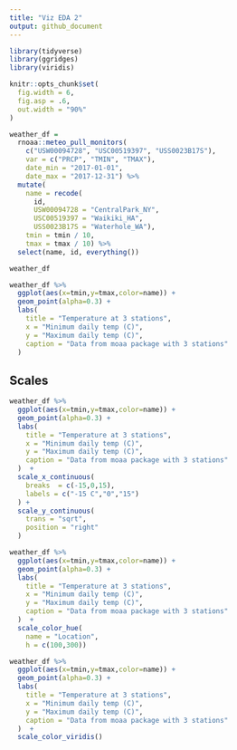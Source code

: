 ```yaml
---
title: "Viz EDA 2"
output: github_document
---
```


```r
library(tidyverse)
library(ggridges)
library(viridis)

knitr::opts_chunk$set(
  fig.width = 6,
  fig.asp = .6,
  out.width = "90%"
)

```


```r

weather_df = 
  rnoaa::meteo_pull_monitors(
    c("USW00094728", "USC00519397", "USS0023B17S"),
    var = c("PRCP", "TMIN", "TMAX"), 
    date_min = "2017-01-01",
    date_max = "2017-12-31") %>%
  mutate(
    name = recode(
      id, 
      USW00094728 = "CentralPark_NY", 
      USC00519397 = "Waikiki_HA",
      USS0023B17S = "Waterhole_WA"),
    tmin = tmin / 10,
    tmax = tmax / 10) %>%
  select(name, id, everything())

weather_df
```


```r

weather_df %>%
  ggplot(aes(x=tmin,y=tmax,color=name)) +
  geom_point(alpha=0.3) +
  labs(
    title = "Temperature at 3 stations",
    x = "Minimum daily temp (C)",
    y = "Maximum daily temp (C)",
    caption = "Data from moaa package with 3 stations"
  )

```

## Scales

```r

weather_df %>%
  ggplot(aes(x=tmin,y=tmax,color=name)) +
  geom_point(alpha=0.3) +
  labs(
    title = "Temperature at 3 stations",
    x = "Minimum daily temp (C)",
    y = "Maximum daily temp (C)",
    caption = "Data from moaa package with 3 stations"
  )  + 
  scale_x_continuous(
    breaks  = c(-15,0,15),
    labels = c("-15 C","0","15")
  ) +
  scale_y_continuous(
    trans = "sqrt",
    position = "right"
  )

```


```r

weather_df %>%
  ggplot(aes(x=tmin,y=tmax,color=name)) +
  geom_point(alpha=0.3) +
  labs(
    title = "Temperature at 3 stations",
    x = "Minimum daily temp (C)",
    y = "Maximum daily temp (C)",
    caption = "Data from moaa package with 3 stations"
  )  + 
  scale_color_hue(
    name = "Location",
    h = c(100,300))


```

```r

weather_df %>%
  ggplot(aes(x=tmin,y=tmax,color=name)) +
  geom_point(alpha=0.3) +
  labs(
    title = "Temperature at 3 stations",
    x = "Minimum daily temp (C)",
    y = "Maximum daily temp (C)",
    caption = "Data from moaa package with 3 stations"
  )  + 
  scale_color_viridis()



```






